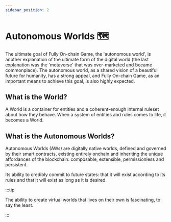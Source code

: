 ```yaml
---
sidebar_position: 2
---
```


# Autonomous Worlds 🗺️

The ultimate goal of Fully On-chain Game, the 'autonomous world', is another explanation of the ultimate form of the digital world (the last explanation was the 'metaverse' that was over-marketed and became commonplace). The autonomous world, as a shared vision of a beautiful future for humanity, has a strong appeal, and Fully On-chain Game, as an important means to achieve this goal, is also highly expected.

## What is the World?

A World is a container for entities and a coherent-enough internal ruleset about how they behave. When a system of entities and rules comes to life, it becomes a World.

## What is the Autonomous Worlds?

Autonomous Worlds (AWs) are digitally native worlds, defined and governed by their smart contracts, existing entirely onchain and inheriting the unique affordances of the blockchain: composable, extensible, permissionless and persistent.

Its ability to credibly commit to future states: that it will exist according to its rules and that it will exist as long as it is desired.

:::tip

The ability to create virtual worlds that lives on their own is fascinating, to say the least.

:::
